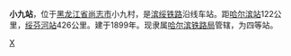 {{Infobox China railway station 
|车站名称 = 小九站
|车站名称拼音 = Xiaojiu
|车站位置 = [[黑龙江省|黑龙江省]][[尚志市|尚志市]]小九村
|线路 = [[滨绥铁路|滨绥铁路]]
|车站等级 = 四等站
}}

'''小九站'''，位于[[黑龙江省|黑龙江省]][[尚志市|尚志市]]小九村，是[[滨绥铁路|滨绥铁路]]沿线车站。距[[哈尔滨站|哈尔滨站]]122公里，[[绥芬河站|绥芬河站]]426公里。建于1899年。现隶属[[哈尔滨铁路局|哈尔滨铁路局]]管辖，为四等站。

{{China-rail-stub}}
{{滨绥铁路}}

[[Category:哈尔滨市铁路车站|X]]